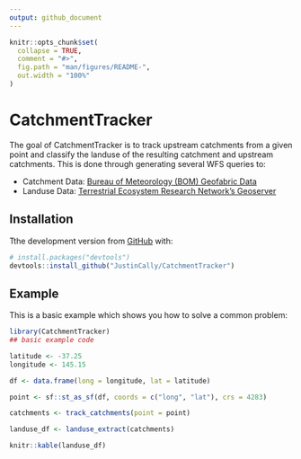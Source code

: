 ```yaml
---
output: github_document
---
```


<!-- README.md is generated from README.Rmd. Please edit that file -->

```r
knitr::opts_chunk$set(
  collapse = TRUE,
  comment = "#>",
  fig.path = "man/figures/README-",
  out.width = "100%"
)
```

# CatchmentTracker

<!-- badges: start -->
<!-- badges: end -->

The goal of CatchmentTracker is to track upstream catchments from a given point and classify the landuse of the resulting catchment and upstream catchments. This is done through generating several WFS queries to:  

+ Catchment Data: [Bureau of Meteorology (BOM) Geofabric Data](http://geofabric.bom.gov.au/documentation/)  
+ Landuse Data: [Terrestrial Ecosystem Research Network's Geoserver](https://geoserver.tern.org.au/geoserver/web/)

## Installation

Tthe development version from [GitHub](https://github.com/) with:

``` r
# install.packages("devtools")
devtools::install_github("JustinCally/CatchmentTracker")
```
## Example

This is a basic example which shows you how to solve a common problem:

```r
library(CatchmentTracker)
## basic example code

latitude <- -37.25
longitude <- 145.15

df <- data.frame(long = longitude, lat = latitude)

point <- sf::st_as_sf(df, coords = c("long", "lat"), crs = 4283)

catchments <- track_catchments(point = point)

landuse_df <- landuse_extract(catchments)

knitr::kable(landuse_df)

```
